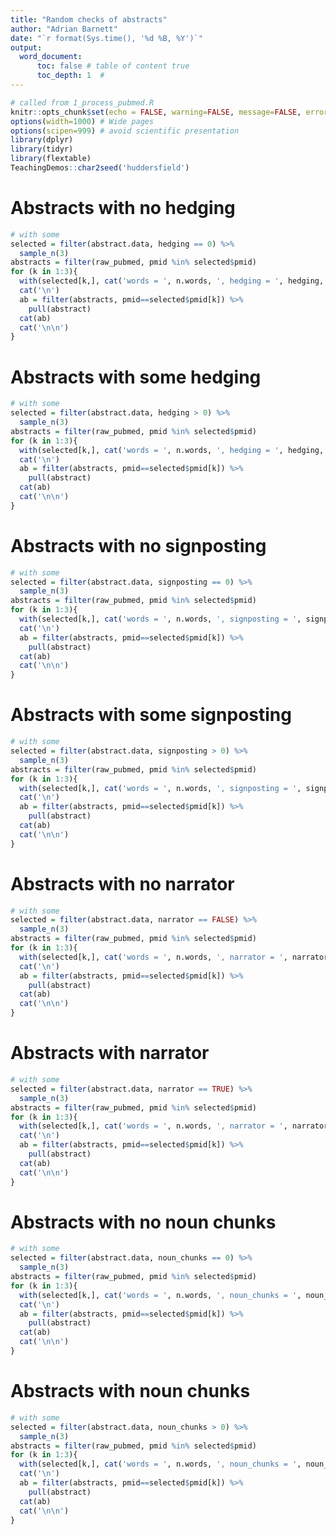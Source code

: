 ```yaml
---
title: "Random checks of abstracts"
author: "Adrian Barnett"
date: "`r format(Sys.time(), '%d %B, %Y')`"
output:
  word_document: 
      toc: false # table of content true
      toc_depth: 1  # 
---
```

  
```r
# called from 1_process_pubmed.R
knitr::opts_chunk$set(echo = FALSE, warning=FALSE, message=FALSE, error=FALSE, comment='', dpi=400)
options(width=1000) # Wide pages
options(scipen=999) # avoid scientific presentation
library(dplyr)
library(tidyr)
library(flextable)
TeachingDemos::char2seed('huddersfield')
```

# Abstracts with no hedging

```r
# with some
selected = filter(abstract.data, hedging == 0) %>%
  sample_n(3)
abstracts = filter(raw_pubmed, pmid %in% selected$pmid) 
for (k in 1:3){
  with(selected[k,], cat('words = ', n.words, ', hedging = ', hedging, '\n', sep=''))
  cat('\n')
  ab = filter(abstracts, pmid==selected$pmid[k]) %>%
    pull(abstract)
  cat(ab)
  cat('\n\n')
}
```

# Abstracts with some hedging

```r
# with some
selected = filter(abstract.data, hedging > 0) %>%
  sample_n(3)
abstracts = filter(raw_pubmed, pmid %in% selected$pmid) 
for (k in 1:3){
  with(selected[k,], cat('words = ', n.words, ', hedging = ', hedging, '\n'))
  cat('\n')
  ab = filter(abstracts, pmid==selected$pmid[k]) %>%
    pull(abstract)
  cat(ab)
  cat('\n\n')
}
```

# Abstracts with no signposting

```r
# with some
selected = filter(abstract.data, signposting == 0) %>%
  sample_n(3)
abstracts = filter(raw_pubmed, pmid %in% selected$pmid) 
for (k in 1:3){
  with(selected[k,], cat('words = ', n.words, ', signposting = ', signposting, '\n', sep=''))
  cat('\n')
  ab = filter(abstracts, pmid==selected$pmid[k]) %>%
    pull(abstract)
  cat(ab)
  cat('\n\n')
}
```

# Abstracts with some signposting

```r
# with some
selected = filter(abstract.data, signposting > 0) %>%
  sample_n(3)
abstracts = filter(raw_pubmed, pmid %in% selected$pmid) 
for (k in 1:3){
  with(selected[k,], cat('words = ', n.words, ', signposting = ', signposting, '\n', sep=''))
  cat('\n')
  ab = filter(abstracts, pmid==selected$pmid[k]) %>%
    pull(abstract)
  cat(ab)
  cat('\n\n')
}
```

# Abstracts with no narrator

```r
# with some
selected = filter(abstract.data, narrator == FALSE) %>%
  sample_n(3)
abstracts = filter(raw_pubmed, pmid %in% selected$pmid) 
for (k in 1:3){
  with(selected[k,], cat('words = ', n.words, ', narrator = ', narrator, '\n', sep=''))
  cat('\n')
  ab = filter(abstracts, pmid==selected$pmid[k]) %>%
    pull(abstract)
  cat(ab)
  cat('\n\n')
}
```

# Abstracts with narrator

```r
# with some
selected = filter(abstract.data, narrator == TRUE) %>%
  sample_n(3)
abstracts = filter(raw_pubmed, pmid %in% selected$pmid) 
for (k in 1:3){
  with(selected[k,], cat('words = ', n.words, ', narrator = ', narrator, '\n', sep=''))
  cat('\n')
  ab = filter(abstracts, pmid==selected$pmid[k]) %>%
    pull(abstract)
  cat(ab)
  cat('\n\n')
}
```

# Abstracts with no noun chunks

```r
# with some
selected = filter(abstract.data, noun_chunks == 0) %>%
  sample_n(3)
abstracts = filter(raw_pubmed, pmid %in% selected$pmid) 
for (k in 1:3){
  with(selected[k,], cat('words = ', n.words, ', noun_chunks = ', noun_chunks, '\n', sep=''))
  cat('\n')
  ab = filter(abstracts, pmid==selected$pmid[k]) %>%
    pull(abstract)
  cat(ab)
  cat('\n\n')
}
```

# Abstracts with noun chunks

```r
# with some
selected = filter(abstract.data, noun_chunks > 0) %>%
  sample_n(3)
abstracts = filter(raw_pubmed, pmid %in% selected$pmid) 
for (k in 1:3){
  with(selected[k,], cat('words = ', n.words, ', noun_chunks = ', noun_chunks, '\n', sep=''))
  cat('\n')
  ab = filter(abstracts, pmid==selected$pmid[k]) %>%
    pull(abstract)
  cat(ab)
  cat('\n\n')
}
```
